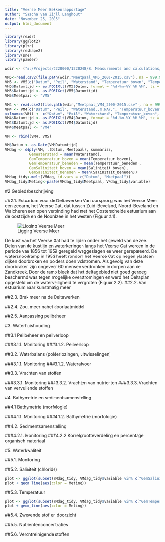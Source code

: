 ```yaml
---
title: "Veerse Meer Bekkenrapportage"
author: "Sascha van Zijll Langhout"
date: "November 25, 2015"
output: html_document
---
```

```r
library(readr)
library(ggplot2)
library(plyr)
library(reshape2)
library(png)
library(pander)
```


```r
wdir <- ("n:/Projects/1220000/1220248/B. Measurements and calculations/Meetpalen VM3 VM4 VM5")
```

```r
VM5<-read.csv2(file.path(wdir,"Meetpaal_VM5_2000-2015.csv"), na = 999.999, dec = ".")
VM5 <- VM5[c("Datum", "Peil", "Waterstand", "Temperatuur_boven", "Temperatuur_beneden", "Saliniteit_boven", "Saliniteit_beneden")]
VM5$Datumtijd <- as.POSIXlt(VM5$Datum, format = "%d-%m-%Y %H:%M", tz = "UTC")
VM5$Datumtijd <- as.POSIXct(VM5$Datumtijd)
VM5$Meetpaal <- "VM5"

VM4 <- read.csv2(file.path(wdir,"Meetpaal_VM4_2000-2015.csv"), na = 999.999, dec = ".")
VM4 <- VM4[c("Datum", "Peil", "Waterstand..m.NAP.", "Temperatuur_boven", "Temperatuur_beneden", "Saliniteit_boven", "Saliniteit_beneden")]
colnames(VM4) <- c("Datum", "Peil", "Waterstand", "Temperatuur_boven", "Temperatuur_beneden", "Saliniteit_boven", "Saliniteit_beneden")
VM4$Datumtijd <- as.POSIXlt(VM4$Datum, format = "%d-%m-%Y %H:%M", tz = "UTC")
VM4$Datumtijd <- as.POSIXct(VM4$Datumtijd)
VM4$Meetpaal <- "VM4"

VM <- rbind(VM4, VM5)
```


```r
VM$Datum <- as.Date(VM$Datumtijd)
VMdag <- ddply(VM, .(Datum, Meetpaal), summarize,
           GemWaterstand = mean(Waterstand),
           GemTemperatuur_boven = mean(Temperatuur_boven),
           GemTemperatuur_beneden = mean(Temperatuur_beneden), 
           GemSaliniteit_boven = mean(Saliniteit_boven),
           GemSaliniteit_beneden = mean(Saliniteit_beneden))
VMdag_tidy<-melt(VMdag, id.vars = c("Datum", "Meetpaal"))
VMdag_tidy$Meting<-paste(VMdag_tidy$Meetpaal, VMdag_tidy$variable)
```
#2 Gebiedsbeschrijving

##2.1. Estuarium voor de Deltawerken
Van oorsprong was het Veerse Meer een zeearm, het Veerse Gat, dat tussen Zuid-Beveland, Noord-Beveland en Walcheren een open verbinding had met het Oosterschelde estuarium aan de oostzijde en de Noordzee in het westen (Figuur 2.1). 

![Ligging Veerse Meer](Pictures/test.JPG)



De kust van het Veerse Gat had te lijden onder het geweld van de zee. Delen van de kustlijn en waterkeringen langs het Veerse Gat werden in de periode van 1856 tot 1959 geregeld weggeslagen en weer gerepareerd. De watersnoodramp in 1953 heeft rondom het Veerse Gat op negen plaatsen dijken doorbroken en polders doen volstromen. Als gevolg van deze doorbraken zijn ongeveer 60 mensen verdronken in dorpen aan de Zandkreek. Door de ramp bleek dat het deltagebied niet goed genoeg beschermd was tegen mogelijke overstromingen en werd het Deltaplan opgesteld om de waterveiligheid te vergroten (Figuur 2.2).
##2.2. Van estuarium naar kunstmatig meer

##2.3. Brak meer na de Deltawerken

##2.4. Zout meer nahet doorlaatmiddel

##2.5. Aanpassing peilbeheer

#3. Waterhuishouding

##3.1 Peilbeheer en peilverloop

###3.1.1. Monitoring
###3.1.2. Peilverloop

##3.2. Waterbalans (polderlozingen, uitwisselingen)

###3.1.1. Monitoring
###3.1.2. Waterafvoer

##3.3. Vrachten van stoffen

###3.3.1. Monitoring
###3.3.2. Vrachten van nutrienten
###3.3.3. Vrachten van vervuilende stoffen

#4. Bathymetrie en sedimentsamenstelling

##4.1 Bathymetrie (morfologie)

###4.1.1. Monitoring
###4.1.2. Bathymetrie (morfologie)

##4.2. Sedimentsamenstelling

###4.2.1. Monitoring
###4.2.2 Korrelgrootteverdeling en percentage organisch materiaal

#5. Waterkwaliteit

##5.1. Monitoring

##5.2. Saliniteit (chloride)

```r
plot <- ggplot(subset(VMdag_tidy, VMdag_tidy$variable %in% c("GemSaliniteit_boven", "GemSaliniteit_beneden")), aes(Datum, value))
plot + geom_line(aes(color = Meting))
```

##5.3. Temperatuur
```r
plot <- ggplot(subset(VMdag_tidy, VMdag_tidy$variable %in% c("GemTemperatuur_boven", "GemTemperatuur_beneden")), aes(Datum, value))
plot + geom_line(aes(color = Meting))
```

##5.4. Zwevende stof en doorzicht

##5.5. Nutrientenconcentraties

##5.6. Verontreinigende stoffen


